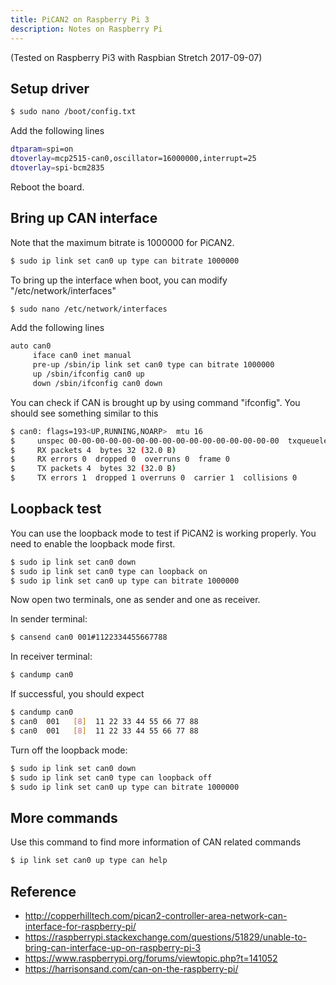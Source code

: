 ```yaml
---
title: PiCAN2 on Raspberry Pi 3
description: Notes on Raspberry Pi
---
```


(Tested on Raspberry Pi3 with Raspbian Stretch 2017-09-07)

## Setup driver

```bash
$ sudo nano /boot/config.txt
```

Add the following lines

```bash
dtparam=spi=on
dtoverlay=mcp2515-can0,oscillator=16000000,interrupt=25
dtoverlay=spi-bcm2835
```

Reboot the board.

## Bring up CAN interface

Note that the maximum bitrate is 1000000 for PiCAN2.

```bash
$ sudo ip link set can0 up type can bitrate 1000000
```

To bring up the interface when boot, you can modify "/etc/network/interfaces"

```bash
$ sudo nano /etc/network/interfaces
```

Add the following lines

```bash
auto can0
     iface can0 inet manual
     pre-up /sbin/ip link set can0 type can bitrate 1000000 
     up /sbin/ifconfig can0 up
     down /sbin/ifconfig can0 down
```

You can check if CAN is brought up by using command "ifconfig". You should see something similar to this

```bash
$ can0: flags=193<UP,RUNNING,NOARP>  mtu 16
$     unspec 00-00-00-00-00-00-00-00-00-00-00-00-00-00-00-00  txqueuelen 10  (UNSPEC)
$     RX packets 4  bytes 32 (32.0 B)
$     RX errors 0  dropped 0  overruns 0  frame 0
$     TX packets 4  bytes 32 (32.0 B)
$     TX errors 1  dropped 1 overruns 0  carrier 1  collisions 0
```

## Loopback test

You can use the loopback mode to test if PiCAN2 is working properly. You need to enable the loopback mode first.

```bash
$ sudo ip link set can0 down
$ sudo ip link set can0 type can loopback on
$ sudo ip link set can0 up type can bitrate 1000000
```

Now open two terminals, one as sender and one as receiver.

In sender terminal:

```bash
$ cansend can0 001#1122334455667788
```

In receiver terminal:

```bash
$ candump can0
```

If successful, you should expect

```bash
$ candump can0
$ can0  001   [8]  11 22 33 44 55 66 77 88
$ can0  001   [8]  11 22 33 44 55 66 77 88
```

Turn off the loopback mode:

```bash
$ sudo ip link set can0 down
$ sudo ip link set can0 type can loopback off
$ sudo ip link set can0 up type can bitrate 1000000
```

## More commands

Use this command to find more information of CAN related commands

```bash
$ ip link set can0 up type can help
```

## Reference

* http://copperhilltech.com/pican2-controller-area-network-can-interface-for-raspberry-pi/
* https://raspberrypi.stackexchange.com/questions/51829/unable-to-bring-can-interface-up-on-raspberry-pi-3
* https://www.raspberrypi.org/forums/viewtopic.php?t=141052
* https://harrisonsand.com/can-on-the-raspberry-pi/
